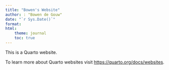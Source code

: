 ```yaml
---
title: "Bowen's Website"
author: : "Bowen de Gouw"
date: "`r Sys.Date()`"
format: 
html:
    theme: journal
    toc: true
---
```


This is a Quarto website.

To learn more about Quarto websites visit <https://quarto.org/docs/websites>.
